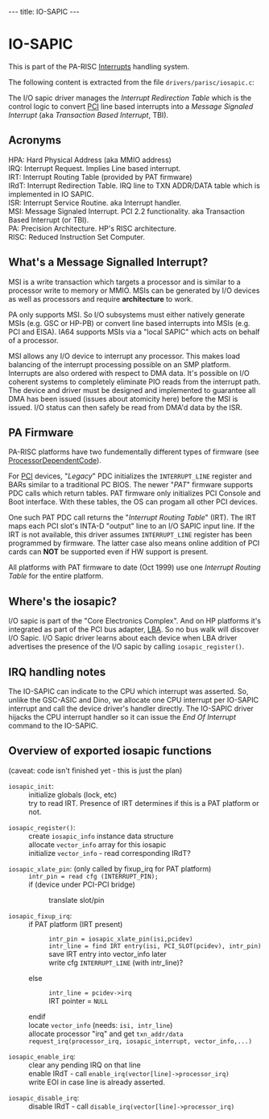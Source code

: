 ---
title: IO-SAPIC
---

= IO-SAPIC =

This is part of the PA-RISC [[Interrupts]] handling system.

The following content is extracted from the file <tt>drivers/parisc/iosapic.c</tt>:

The I/O sapic driver manages the ''Interrupt Redirection Table'' which is
the control logic to convert [[PCI]] line based interrupts into a ''Message
Signaled Interrupt'' (aka ''Transaction Based Interrupt'', TBI).

== Acronyms ==

;HPA: Hard Physical Address (aka MMIO address)
;IRQ: Interrupt Request. Implies Line based interrupt.
;IRT: Interrupt Routing Table (provided by PAT firmware)
;IRdT: Interrupt Redirection Table. IRQ line to TXN ADDR/DATA table which is implemented in IO SAPIC.
;ISR: Interrupt Service Routine. aka Interrupt handler.
;MSI: Message Signaled Interrupt. PCI 2.2 functionality. aka Transaction Based Interrupt (or TBI).
;PA: Precision Architecture. HP's RISC architecture.
;RISC: Reduced Instruction Set Computer.

== What's a Message Signalled Interrupt? ==

MSI is a write transaction which targets a processor and is similar
to a processor write to memory or MMIO. MSIs can be generated by I/O
devices as well as processors and require '''architecture''' to work.

PA only supports MSI. So I/O subsystems must either natively generate
MSIs (e.g. GSC or HP-PB) or convert line based interrupts into MSIs
(e.g. PCI and EISA).  IA64 supports MSIs via a "local SAPIC" which
acts on behalf of a processor.

MSI allows any I/O device to interrupt any processor. This makes
load balancing of the interrupt processing possible on an SMP platform.
Interrupts are also ordered with respect to DMA data. It's possible on I/O
coherent systems to completely eliminate PIO reads from the interrupt
path. The device and driver must be designed and implemented to
guarantee all DMA has been issued (issues about atomicity here)
before the MSI is issued. I/O status can then safely be read from
DMA'd data by the ISR.

== PA Firmware ==

PA-RISC platforms have two fundementally different types of firmware (see [[ProcessorDependentCode]]).

For [[PCI]] devices, "''Legacy''" PDC initializes the <tt>INTERRUPT_LINE</tt> register
and BARs similar to a traditional PC BIOS.
The newer "''PAT''" firmware supports PDC calls which return tables.
PAT firmware only initializes PCI Console and Boot interface.
With these tables, the OS can progam all other PCI devices.

One such PAT PDC call returns the "''Interrupt Routing Table''" (IRT).
The IRT maps each PCI slot's INTA-D "output" line to an I/O SAPIC
input line.  If the IRT is not available, this driver assumes
<tt>INTERRUPT_LINE</tt> register has been programmed by firmware. The latter
case also means online addition of PCI cards can '''NOT''' be supported
even if HW support is present.

All platforms with PAT firmware to date (Oct 1999) use one ''Interrupt
Routing Table'' for the entire platform.

== Where's the iosapic? ==

I/O sapic is part of the "Core Electronics Complex". And on HP platforms
it's integrated as part of the PCI bus adapter, [[LBA]].  So no bus walk
will discover I/O Sapic. I/O Sapic driver learns about each device
when LBA driver advertises the presence of the I/O sapic by calling
<tt>iosapic_register()</tt>.

== IRQ handling notes ==

The IO-SAPIC can indicate to the CPU which interrupt was asserted.
So, unlike the GSC-ASIC and Dino, we allocate one CPU interrupt per
IO-SAPIC interrupt and call the device driver's handler directly.
The IO-SAPIC driver hijacks the CPU interrupt handler so it can
issue the ''End Of Interrupt'' command to the IO-SAPIC.

== Overview of exported iosapic functions ==

(caveat: code isn't finished yet - this is just the plan)

;<tt>iosapic_init</tt>:
: initialize globals (lock, etc)
: try to read IRT. Presence of IRT determines if this is a PAT platform or not.

;<tt>iosapic_register()</tt>:
: create <tt>iosapic_info</tt> instance data structure
: allocate <tt>vector_info</tt> array for this iosapic
: initialize <tt>vector_info</tt> - read corresponding IRdT?

;<tt>iosapic_xlate_pin</tt>: (only called by fixup_irq for PAT platform)
: <code>intr_pin = read cfg (INTERRUPT_PIN);</code>
: if (device under PCI-PCI bridge) 
:: translate slot/pin

;<tt>iosapic_fixup_irq</tt>:
: if PAT platform (IRT present)
:: <code>intr_pin = iosapic_xlate_pin(isi,pcidev)</code>
:: <code>intr_line = find IRT entry(isi, PCI_SLOT(pcidev), intr_pin)</code>
:: save IRT entry into vector_info later
:: write cfg <tt>INTERRUPT_LINE</tt> (with intr_line)?
: else
:: <tt>intr_line = pcidev->irq</tt>
::  IRT pointer = <tt>NULL</tt>
: endif
: locate <tt>vector_info</tt> (needs: <tt>isi, intr_line</tt>)
: allocate processor "irq" and get <tt>txn_addr/data</tt>
: <code>request_irq(processor_irq,  iosapic_interrupt, vector_info,...)</code>

;<tt>iosapic_enable_irq</tt>:
: clear any pending IRQ on that line
: enable IRdT - call <tt>enable_irq(vector[line]->processor_irq)</tt>
: write EOI in case line is already asserted.

; <tt>iosapic_disable_irq</tt>:
: disable IRdT - call <tt>disable_irq(vector[line]->processor_irq)</tt>